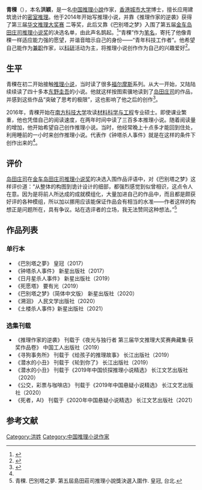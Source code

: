 {{Infobox writer
| 姓名     = 青稞
| 本名     = 洪颖
| 出生     = 1994年
| 出生地點 = 
| 現居地   = {{PRC}}
| 職業     = [[作家|作家]]
| 語言     = [[汉语|汉语]]
| 國籍     = {{PRC}}
| 民族     = [[汉族|汉族]]
| 教育程度 = [[博士|博士]]
| 母校     = [[南方科技大学|南方科技大学]]<br>
[[香港城市大学|香港城市大学]]<ref>{{cite news |author1=郭传飞 |title=Congratulations！我组硕士毕业生洪颖被香港城市大学录取为博士研究生。 |url=https://faculty.sustech.edu.cn/?p=17415&tagid=guocf&cat=5&iscss=1&snapid=1&lang=en |accessdate=2021-04-02 |work=南方科技大学教师主页 |date=2018-05-20}}</ref>
| 創作時期 = [[2014|2014]]年至今
| 體裁     = [[推理小说|推理小说]]
| 主題     = [[密室推理|密室推理]]
| 文學運動 = [[本格推理|本格推理]]
| 代表作   = 《钟塔杀人事件》（2018）
| 受影響於 = [[岛田庄司|岛田庄司]]
| 獎項     = 《巴别塔之梦》第五届[[金车岛田庄司推理小说奖|金车岛田庄司推理小说奖]] 决选<br>
《推理作家的逆袭》第三届[[华文推理大奖赛|华文推理大奖赛]] 二等奖
}}
'''青稞'''（{{bd|1994年}}），本名'''洪颖'''，是一名[[中国|中国]][[推理小說|推理小說]]作家，[[香港城市大学|香港城市大学]]博士，擅长应用建筑诡计的[[密室推理|密室推理]]。他于2014年开始写推理小说，并靠《推理作家的逆袭》获得了第三届[[华文推理大奖赛|华文推理大奖赛]] 二等奖，此后又靠《巴别塔之梦》入围了第五届[[金车岛田庄司推理小说奖|金车岛田庄司推理小说奖]]的决选名单，由此声名鹊起。<ref>{{cite news |author1=戴越 |title=真相大白！新书豆瓣评分8.2的“深圳东野圭吾”是他 |url=https://m.mp.oeeee.com/a/BAAFRD00002018061284876.html |accessdate=2021-04-02 |work=南方都市报 |date=2018-06-12}}</ref>“青稞”作为[[笔名|笔名]]，寄托了他像青稞一样适应能力强的愿望，并谐音暗示自己的身份——“青年科技工作者”。他希望自己能作为[[兼职|兼职]]作家，以[[科研|科研]]活动为主，将推理小说创作作为自己的兴趣爱好<ref name=":0">{{cite news|author1=南方科技大学研究生院|title=毕业故事 洪颖——把合金的相变写进推理小说的材料系大男孩|url=https://gs.sustech.edu.cn/theirstory/1510|accessdate=2021-04-02|work=南方科技大学研究生院|date=不明}}</ref>。

==生平==
青稞在初二开始接触[[推理小说|推理小说]]，当时读了很多[[福尔摩斯|福尔摩斯]]系列。从大一开始，又陆陆续续读了四十多本[[东野圭吾|东野圭吾]]的小说。他就这样按图索骥地读到了[[岛田庄司|岛田庄司]]的作品，并感到这些作品“突破了思考的极限”，这也影响了他之后的创作<ref>{{cite news|author1=罗婉|title=一个纳米材料研究生的推理小说家之养成|url=http://www.chinawriter.com.cn/n1/2018/0604/c405057-30034834.html|accessdate=2021-04-02|work=南方都市报|date=2018-06-04}}</ref>。

2016年，青稞开始在[[南方科技大学|南方科技大学]]攻读[[材料科学与工程|材料科学与工程]]专业硕士。即使课业繁重，他也凭借自己的阅读速度，在两年时间中读了三百多本推理小说。随着阅读量的增加，他开始希望自己创作推理小说。当时，他经常晚上十点多才能回到住处，利用睡前的一小时来创作推理小说。代表作《钟塔杀人事件》就是在这样的条件下创作出来的<ref name=":0" />。

==评价==

[[岛田庄司|岛田庄司]]在[[金车岛田庄司推理小说奖|金车岛田庄司推理小说奖]]的决选入围作品评语中，对《巴别塔之梦》这样评价道：“从整体的构图到诡计设计的细部，都强烈感觉到似曾相识，这点令人在意。因为是将前人所达成的成就模组化，大量加进自己的作品中，而且都是颇获好评的各种模组，所以加以挪用应该能保证作品会有相当的水准——作者这样的构想正是问题所在，具有争议。站在选评者的立场，我无法赞同这种想法。”<ref>青稞. 巴別塔之夢. 第五屆島田莊司推理小說獎決選入圍作. 皇冠, 台北. </ref>

==作品列表==
=== 单行本 ===
*《巴別塔之夢》 皇冠（2017）
*《钟塔杀人事件》 新星出版社（2017）
*《日月星杀人事件》 新星出版社（2019）
*《死愿塔》 要有光（2019）
*《巴别塔之梦》（简体中文版） 新星出版社（2020）
*《溯洄》 人民文学出版社（2020）
*《土楼杀人事件》新星出版社（2021）

=== 选集刊载 ===
*《推理作家的逆袭》 刊载于《夜光与独行者 第三届华文推理大奖赛典藏集·获奖作品卷》 中国工人出版社（2019）
*《寻狗事务所》 刊载于《给孩子的推理故事》 长江出版社（2019）
*《潜水的小丑》 刊载于《轮到你了》 长江出版社（2019）
*《潜水的小丑》 刊载于《2019年中国侦探推理小说精选》 长江文艺出版社（2020）
*《公交，彩票与咖啡店》 刊载于《2019年中国悬疑小说精选》 长江文艺出版社（2020）
*《死者，AI》 刊载于《2020年中国悬疑小说精选》 长江文艺出版社（2021）

== 参考文献 ==
{{Reflist|colwidth=30em}}
{{DEFAULTSORT:Qing Ke}}
[[Category:洪姓|Category:洪姓]]
[[Category:中国推理小说作家|Category:中国推理小说作家]]